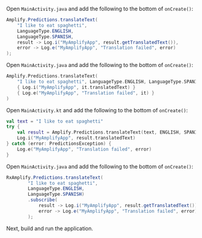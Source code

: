 <BlockSwitcher>
<CodeBlock name="Java">

Open `MainActivity.java` and add the following to the bottom of `onCreate()`:

```java
Amplify.Predictions.translateText(
    "I like to eat spaghetti",
    LanguageType.ENGLISH,
    LanguageType.SPANISH,
    result -> Log.i("MyAmplifyApp", result.getTranslatedText()),
    error -> Log.e("MyAmplifyApp", "Translation failed", error)
);
```

</CodeBlock>
<CodeBlock name="Kotlin - Callbacks">

Open `MainActivity.java` and add the following to the bottom of `onCreate()`:

```kotlin
Amplify.Predictions.translateText(
    "I like to eat spaghetti", LanguageType.ENGLISH, LanguageType.SPANISH,
    { Log.i("MyAmplifyApp", it.translatedText) }
    { Log.e("MyAmplifyApp", "Translation failed", it) }
)
```

</CodeBlock>
<CodeBlock name="Kotlin - Coroutines (Beta)">

Open `MainActivity.kt` and add the following to the bottom of `onCreate()`:

```kotlin
val text = "I like to eat spaghetti"
try {
    val result = Amplify.Predictions.translateText(text, ENGLISH, SPANISH)
    Log.i("MyAmplifyApp", result.translatedText) 
} catch (error: PredictionsException) {
    Log.e("MyAmplifyApp", "Translation failed", error) 
}
```

</CodeBlock>
<CodeBlock name="RxJava">

Open `MainActivity.java` and add the following to the bottom of `onCreate()`:

```java
RxAmplify.Predictions.translateText(
        "I like to eat spaghetti",
        LanguageType.ENGLISH,
        LanguageType.SPANISH)
        .subscribe(
            result -> Log.i("MyAmplifyApp", result.getTranslatedText()),
            error -> Log.e("MyAmplifyApp", "Translation failed", error)
        );
```

</CodeBlock>
</BlockSwitcher>

Next, build and run the application.
